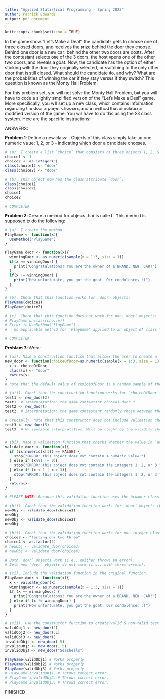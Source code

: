 ```yaml
---
title: "Applied Statistical Programming - Spring 2022"
author: Patrick Edwards
output: pdf_document
---
```


```r
knitr::opts_chunk$set(echo = TRUE)
```

\begin{center}
{\Large{\textbf{Problem Set 3}}} \\
\vspace{4 bp}
Due Wednesday, March 2, 10:00 AM (Before Class) \\
\end{center}

\section*{Instructions}
\begin{enumerate}
  \item The following questions should each be answered within an R script. Be sure to provide many comments in the script to facilitate grading. Undocumented code will not be graded.
  \item Work on git. Fork the repository found at \url{https://github.com/johnsontr/AppliedStatisticalProgramming2022} and add your code for Problem Set 3, committing and pushing frequently. Use meaningful commit messages because these will affect your grade.
  \item You may work in teams, but each student should develop their own Rmarkdown file. To be clear, there should be no copy and paste. Each keystroke in the assignment should be your own.
  \item For students new to programming, this may take a while. Get started.
\end{enumerate}

\section*{Let's Make a Deal\footnote{\url{https://en.wikipedia.org/wiki/Let's_Make_a_Deal}}}
In the game show "Let's Make a Deal'', the candidate gets to choose one of three closed doors, and receives the prize behind the door they choose. Behind one door is a new car; behind the other two doors are goats. After the contestant selects one of the 3 doors, the host opens one of the other two doors, and reveals a goat. Now, the candidate has the option of either sticking with the door they originally selected, or switching to the only other door that is still closed. What should the candidate do, and why? What are the probabilities of winning the car if they stay versus if they switch? This question is known as the Monty Hall Problem.


\subsection*{Your tasks}
For this problem set, you will not solve the Monty Hall Problem, but you will have to code a slightly simplified version of the "Let's Make a Deal" game. More specifically, you will set up a new class, which contains information regarding the door a player chooses, and a method that simulates a modified version of the game. You will have to do this using the S3 class system. Here are the specific instructions:

\begin{enumerate}
  \item Define a new class: \texttt{door}. Objects of this class simply take on one numeric value: 1, 2, or 3 -- indicating which door a candidate chooses.
  \item Create a method for \texttt{door} objects that is called \texttt{PlayGame}. This method is supposed to do the following:
\begin{itemize}
  \item take the numeric value that is stored in the \texttt{door} object,
  \item draw a random number between 1 and 3 that presents the door behind which the car is hidden,
  \item compare the two numbers, and print a message congratulating a winning candidate that chose the correct door, or expressing sympathies for a losing candidate that chose the wrong door.
\end{itemize}
  \item Write: 
  \begin{itemize}
    \item a construction function that allows the user to create a \texttt{door} object,
    \item and a validation function that checks whether the value stored in \texttt{door} is actually an integer
  \end{itemize}
\end{enumerate}


ANSWERS:

**Problem 1**: Define a new class: \texttt{door}. Objects of this class simply take on one numeric value: 1, 2, or 3 -- indicating which door a candidate chooses.

```r
# (a). I create a list `choice` that consists of three objects 1, 2, & 3. I then assign the class `door` to this list. Crucially, this must work with elements that are integer and numeric. I create two objects with whole number elements of both integer and numeric classes.
choice1 <- 1
choice2 <- as.integer(1)
class(choice1) <- "door"
class(choice2) <- "door"

# (b). This object now has the class attribute `door`.
class(choice1)
class(choice2)
choice1
choice2

# COMPLETED.
```



**Problem 2**: Create a method for \texttt{door} objects that is called \texttt{PlayGame}. This method is supposed to do the following:
\begin{itemize}
  \item take the numeric value that is stored in the \texttt{door} object,
  \item draw a random number between 1 and 3 that presents the door behind which the car is hidden,
  \item compare the two numbers, and print a message congratulating a winning candidate that chose the correct door, or expressing sympathies for a losing candidate that chose the wrong door.
\end{itemize}

```r
# (a). I create the method.
PlayGame <- function(x){
  UseMethod("PlayGame")
}

PlayGame.door <- function(x){
  winningDoor <- as.numeric(sample(x = 1:3, size = 1))
  if(x == winningDoor) {
    print("Congratulations! You are the owner of a BRAND. NEW. CAR!")
  }
  if(x != winningDoor) {
    print("How unfortunate, you got the goat. Our condolences :(")
  }
}

# (b). Check that this function works for `door` objects:
PlayGame(choice1)
PlayGame(choice2)

# (c). Check that this function does not work for non-`door` objects:
# PlayGame(unclass(choice))
# Error in UseMethod("PlayGame") : 
#   no applicable method for 'PlayGame' applied to an object of class "c('double', 'numeric')"

# COMPLETED.
```



**Problem 3**: Write: 
  \begin{itemize}
    \item a construction function that allows the user to create a \texttt{door} object,
    \item and a validation function that checks whether the value stored in \texttt{door} is actually an integer
  \end{itemize}

```r
# (ai). Make a construction function that allows the user to create a `door` object.
new_door <- function(choiceOfDoor=as.numeric(sample(x = 1:3, size = 1))){
  x <- choiceOfDoor
  class(x) <- "door"
  return(x)
}
# note that the default value of choiceOfDoor is a random sample of the integers 1, 2, & 3. We can think of this as the game contestant randomly choosing between each door.

# (aii). Check that the construction function works for `choiceOfDoor inputs:
test1 <- new_door(2) 
test1  # Interpretation: the game contestant chooses door 2.
test2 <- new_door() 
test2  # Interpretation: the game contestant randomly chose between the three doors.

# Crucially, note that this constructor does not include validation checks: We can use nonsensical numbers. This is because its the validation function, not the construction function, that should check the validity of these values:
test3 <- new_door(5)
test3  # No sensible interpretation. Will be caught by the validity check.


# (bi). Make a validation function that checks whether the value in `door` is actually an integer.
validate_door <- function(x){
  if (is.numeric(x[1]) == FALSE) {
    stop("ERROR: this object does not contain a numeric value!")
  } else if (x%%1 != 0){
    stop("ERROR: this object does not contain the integers 1, 2, or 3!")
  } else if (x < 1 | x > 3){
    stop("ERROR: this object does not contain the integers 1, 2, or 3!")
  }
  return(x)
}

# PLEASE NOTE: Because this validation function uses the broader class 'numeric', it works for elements of class 'integer' AND elements of class 'double' which are also integers. I didn't want to arbitrarily limit future users to objects containing 'integer' class elements when 'double' class elements which are also integers work just as well.

# (bii). Check that the validation function works for `door` objects that contain elements with integer and numeric classes:
newObj <- validate_door(choice1)
newObj
newObj <- validate_door(choice2)
newObj

# (bii). Check that the validation function works for non-integer classes.
choice3 <- "testing one two three"
choice4 <- as.factor(1)
# newObj <- validate_door(choice3)
# newObj <- validate_door(choice4)

# Both `door` objects work (i.e., neither throws an error). 
# Both non-`door` objects do not work (i.e., both throw errors).

# (ci). Include the validation function in the original function.
PlayGame.door <- function(x){
  x <- validate_door(x)
  winningDoor <- as.numeric(sample(x = 1:3, size = 1))
  if (x == winningDoor) {
    print("Congratulations! You are the owner of a BRAND. NEW. CAR!")
  } else if (x != winningDoor) {
    print("How unfortunate, you got the goat. Our condolences :(")
  }
}

# (cii). Use the constructor function to create valid & non-valid test objects. Then use these to test the new function that includes the validation function.
validObj1 <- new_door(1)
validObj2 <- new_door(3L)
validObj3 <- new_door()
invalidObj1 <- new_door(-5)
invalidObj2 <- new_door(1.5)
invalidObj3 <- new_door("Seashells")

PlayGame(validObj1) # Works properly.
PlayGame(validObj2) # Works properly.
PlayGame(validObj3) # Works properly.
# PlayGame(invalidObj1) # Throws correct error.
# PlayGame(invalidObj2) # Throws correct error.
# PlayGame(invalidObj3) # Throws correct error.
```
FINISHED



